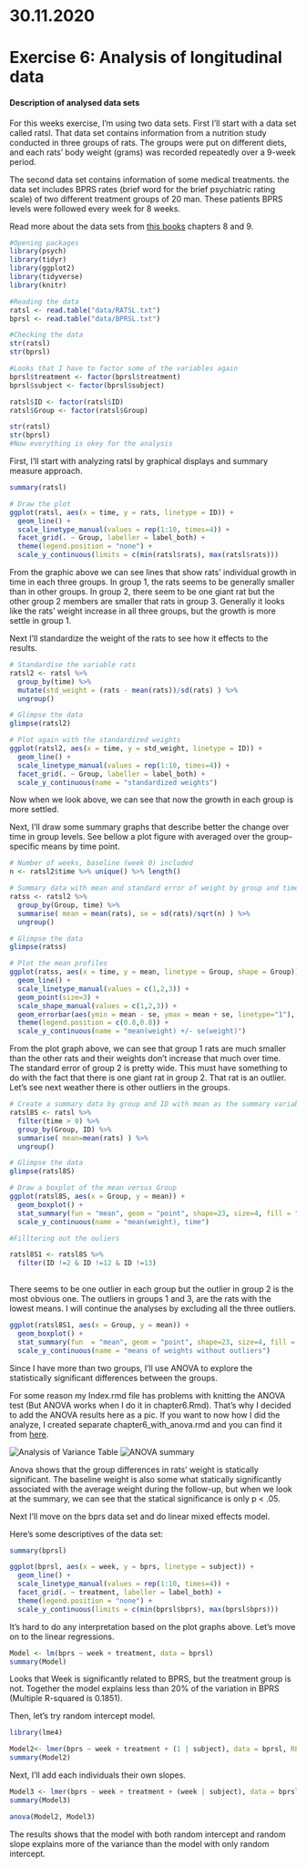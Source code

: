 # 30.11.2020 

# **Exercise 6: Analysis of longitudinal data**


#### **Description of analysed data sets**

For this weeks exercise, I'm using two data sets. First I'll start with a data set called ratsl. That data set contains information from a nutrition study conducted in three groups of rats. The groups were put on different diets, and each rats' body weight (grams) was recorded repeatedly over a 9-week period.

The second data set contains information of some medical treatments. the data set includes BPRS rates (brief word for  the brief psychiatric rating scale) of two different treatment groups of 20 man. These patients BPRS levels were followed every week for 8 weeks.

Read more about the data sets from [this books](https://mooc.helsinki.fi/pluginfile.php/143981/course/section/5444/MABS4IODS.pdf) chapters 8 and 9.

```r

#Opening packages
library(psych)
library(tidyr)
library(ggplot2)
library(tidyverse)
library(knitr)

#Reading the data
ratsl <- read.table("data/RATSL.txt")
bprsl <- read.table("data/BPRSL.txt")

#Checking the data
str(ratsl)
str(bprsl)

#Looks that I have to factor some of the variables again
bprsl$treatment <- factor(bprsl$treatment)
bprsl$subject <- factor(bprsl$subject)

ratsl$ID <- factor(ratsl$ID)
ratsl$Group <- factor(ratsl$Group)

str(ratsl)
str(bprsl)
#Now everything is okey for the analysis
```

First, I'll start with analyzing ratsl by graphical displays and summary measure approach.


```r

summary(ratsl)

# Draw the plot
ggplot(ratsl, aes(x = time, y = rats, linetype = ID)) +
  geom_line() +
  scale_linetype_manual(values = rep(1:10, times=4)) +
  facet_grid(. ~ Group, labeller = label_both) +
  theme(legend.position = "none") + 
  scale_y_continuous(limits = c(min(ratsl$rats), max(ratsl$rats)))

```

From the graphic above we can see lines that show rats' individual growth in time in each three groups. In group 1, the rats seems to be generally smaller than in other groups. In group 2, there seem to be one giant rat but the other group 2 members are smaller that rats in group 3. Generally it looks like the rats' weight increase  in all three groups, but the growth is more settle in group 1.

Next I'll standardize the weight of the rats to see how it effects to the results.

```r
# Standardise the variable rats
ratsl2 <- ratsl %>%
  group_by(time) %>%
  mutate(std_weight = (rats - mean(rats))/sd(rats) ) %>%
  ungroup()

# Glimpse the data
glimpse(ratsl2)

# Plot again with the standardized weights
ggplot(ratsl2, aes(x = time, y = std_weight, linetype = ID)) +
  geom_line() +
  scale_linetype_manual(values = rep(1:10, times=4)) +
  facet_grid(. ~ Group, labeller = label_both) +
  scale_y_continuous(name = "standardized weights")


```

Now when we look above, we can see that now the growth in each group is more settled. 

Next, I'll draw some summary graphs that describe better the change over time in group levels. See bellow a plot figure with averaged over the group-specific means by time point.


```r

# Number of weeks, baseline (week 0) included
n <- ratsl2$time %>% unique() %>% length()

# Summary data with mean and standard error of weight by group and time point
ratss <- ratsl2 %>%
  group_by(Group, time) %>%
  summarise( mean = mean(rats), se = sd(rats)/sqrt(n) ) %>%
  ungroup()

# Glimpse the data
glimpse(ratss)

# Plot the mean profiles
ggplot(ratss, aes(x = time, y = mean, linetype = Group, shape = Group)) +
  geom_line() +
  scale_linetype_manual(values = c(1,2,3)) +
  geom_point(size=3) +
  scale_shape_manual(values = c(1,2,3)) +
  geom_errorbar(aes(ymin = mean - se, ymax = mean + se, linetype="1"), width=0.3) +
  theme(legend.position = c(0.8,0.8)) +
  scale_y_continuous(name = "mean(weight) +/- se(weight)")

```

From the plot graph above, we can see that group 1 rats are much smaller than the other rats and their weights don't increase that much over time. The standard error of group 2 is pretty wide. This must have something to do with the fact that there is one giant rat in group 2. That rat is an outlier. Let's see next weather there is other outliers in the groups. 

```r


# Create a summary data by group and ID with mean as the summary variable (ignoring baseline week 0).
ratsl8S <- ratsl %>%
  filter(time > 0) %>%
  group_by(Group, ID) %>%
  summarise( mean=mean(rats) ) %>%
  ungroup()

# Glimpse the data
glimpse(ratsl8S)

# Draw a boxplot of the mean versus Group
ggplot(ratsl8S, aes(x = Group, y = mean)) +
  geom_boxplot() +
  stat_summary(fun = "mean", geom = "point", shape=23, size=4, fill = "pink") +
  scale_y_continuous(name = "mean(weight), time")

#Filltering out the ouliers

ratsl8S1 <- ratsl8S %>%
  filter(ID !=2 & ID !=12 & ID !=13)
  

```

There seems to be one outlier in each group but the outlier in group 2 is the most obvious one. The outliers in groups 1 and 3, are the rats with the lowest means. I will continue the analyses by excluding all the three outliers.

```r

ggplot(ratsl8S1, aes(x = Group, y = mean)) +
  geom_boxplot() +
  stat_summary(fun  = "mean", geom = "point", shape=23, size=4, fill = "pink") +
  scale_y_continuous(name = "means of weights without outliers")


```

Since I have more than two groups, I'll use ANOVA to explore the statistically significant differences between the groups.


For some reason my Index.rmd file has problems with knitting the ANOVA test (But ANOVA works when I do it in chapter6.Rmd). That's why I decided to add the ANOVA results here as a pic. If you want to now how I did the analyze, I created separate chapter6_with_anova.rmd and you can find it from [here](https://github.com/sallavei/IODS-project/blob/master/chapter6_with_anova.Rmd).

![Analysis of Variance Table](ANOVA rats.png)
![ANOVA summary](ANOVAsummary.PNG)

Anova shows that the group differences in rats' weight is statically significant. The baseline weight is also some what statically significantly associated with the average weight during the follow-up, but when we look at the summary, we can see that the statical significance is only p < .05. 


Next I'll move on the bprs data set and do linear mixed effects model.

Here's some descriptives of the data set:

```r
summary(bprsl)

ggplot(bprsl, aes(x = week, y = bprs, linetype = subject)) +
  geom_line() +
  scale_linetype_manual(values = rep(1:10, times=4)) +
  facet_grid(. ~ treatment, labeller = label_both) +
  theme(legend.position = "none") + 
  scale_y_continuous(limits = c(min(bprsl$bprs), max(bprsl$bprs)))

```
It's hard to do any interpretation based on the plot graphs above. Let's move on to the linear regressions.

```r
Model <- lm(bprs ~ week + treatment, data = bprsl)
summary(Model)

```
Looks that Week is significantly related to BPRS, but the treatment group is not. Together the model explains less than 20% of the variation in BPRS (Multiple R-squared is 0.1851).

Then, let's try random intercept model.

```r
library(lme4)

Model2<- lmer(bprs ~ week + treatment + (1 | subject), data = bprsl, REML = FALSE)
summary(Model2)

```

Next, I'll add each individuals their own slopes.  

```r

Model3 <- lmer(bprs ~ week + treatment + (week | subject), data = bprsl, REML = FALSE)
summary(Model3)

anova(Model2, Model3)
```

The results shows that the model with both random intercept and random slope explains more of the variance than the model with only random intercept.